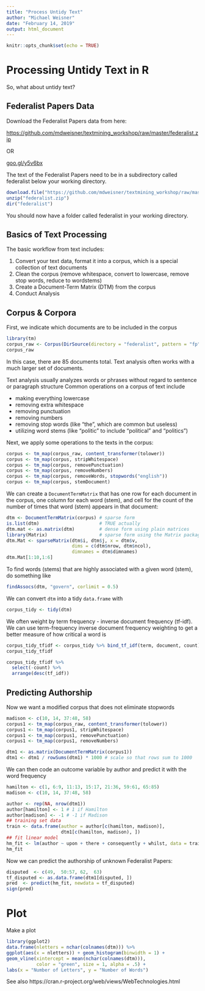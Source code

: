 ```yaml
---
title: "Process Untidy Text"
author: "Michael Weisner"
date: "February 14, 2019"
output: html_document
---
```


```r
knitr::opts_chunk$set(echo = TRUE)
```

# Processing Untidy Text in R

So, what about untidy text?

## Federalist Papers Data
Download the Federalist Papers data from here:

[https://github.com/mdweisner/textmining_workshop/raw/master/federalist.zip](https://github.com/mdweisner/textmining_workshop/raw/master/federalist.zip)

OR

[goo.gl/y5v6bx](goo.gl/y5v6bx)

The text of the Federalist Papers need to be in a subdirectory called federalist below your working directory.

```r
download.file("https://github.com/mdweisner/textmining_workshop/raw/master/federalist.zip", destfile = "./federalist.zip")
unzip("federalist.zip")
dir("federalist")
```

You should now have a folder called federalist in your working directory.

## Basics of Text Processing

The basic workflow from text includes:

1. Convert your text data, format it into a corpus, which is a special collection of text documents
2. Clean the corpus (remove whitespace, convert to lowercase, remove stop words, reduce to wordstems)
3. Create a Document-Term Matrix (DTM) from the corpus
4. Conduct Analysis

## Corpus & Corpora

First, we indicate which documents are to be included in the corpus

```r
library(tm)
corpus_raw <- Corpus(DirSource(directory = "federalist", pattern = "fp"))
corpus_raw
```
In this case, there are 85 documents total. Text analysis often works with a much larger
set of documents.

Text analysis usually analyzes words or phrases without regard to sentence or paragraph structure
Common operations on a corpus of text include

* making everything lowercase
* removing extra whitespace
* removing punctuation
* removing numbers
* removing stop words (like "the", which are common but useless)
* utilizing word stems (like "politic" to include "political" and "politics")

Next, we apply some operations to the texts in the corpus:
```r
corpus <- tm_map(corpus_raw, content_transformer(tolower))
corpus <- tm_map(corpus, stripWhitespace) 
corpus <- tm_map(corpus, removePunctuation)
corpus <- tm_map(corpus, removeNumbers)
corpus <- tm_map(corpus, removeWords, stopwords("english"))
corpus <- tm_map(corpus, stemDocument)
```
We can create a `DocumentTermMatrix` that has one row for each document in the corpus,
one column for each word (stem), and cell for the count of the number of times that word (stem) appears in that 
document:
```r
dtm <- DocumentTermMatrix(corpus) # sparse form
is.list(dtm)                      # TRUE actually
dtm.mat <- as.matrix(dtm)         # dense form using plain matrices
library(Matrix)                   # sparse form using the Matrix package
dtm.Mat <- sparseMatrix(dtm$i, dtm$j, x = dtm$v, 
                        dims = c(dtm$nrow, dtm$ncol), 
                        dimnames = dtm$dimnames)
dtm.Mat[1:10,1:6]
```

To find words (stems) that are highly associated with a given word (stem), do something like
```r
findAssocs(dtm, "govern", corlimit = 0.5)
```

We can convert `dtm` into a tidy `data.frame` with
```r
corpus_tidy <- tidy(dtm)
```

We often weight by term frequency - inverse document frequency (tf-idf).
We can use term-frequency inverse document frequency weighting to get a better measure of how critical a word is
```r
corpus_tidy_tfidf <- corpus_tidy %>% bind_tf_idf(term, document, count)
corpus_tidy_tfidf

corpus_tidy_tfidf %>%
  select(-count) %>%
  arrange(desc(tf_idf))
```

## Predicting Authorship

Now we want a modified corpus that does not eliminate stopwords
```r
madison <- c(10, 14, 37:48, 58)
corpus1 <- tm_map(corpus_raw, content_transformer(tolower))
corpus1 <- tm_map(corpus1, stripWhitespace) 
corpus1 <- tm_map(corpus1, removePunctuation)
corpus1 <- tm_map(corpus1, removeNumbers)

dtm1 <- as.matrix(DocumentTermMatrix(corpus1))
dtm1 <- dtm1 / rowSums(dtm1) * 1000 # scale so that rows sum to 1000
```

We can then code an outcome variable by author and predict it with the word frequency
```r
hamilton <- c(1, 6:9, 11:13, 15:17, 21:36, 59:61, 65:85)
madison <- c(10, 14, 37:48, 58)

author <- rep(NA, nrow(dtm1))
author[hamilton] <- 1 # 1 if Hamilton
author[madison] <- -1 # -1 if Madison
## training set data
train <- data.frame(author = author[c(hamilton, madison)],
                    dtm1[c(hamilton, madison), ])
## fit linear model
hm_fit <- lm(author ~ upon + there + consequently + whilst, data = train)
hm_fit
```

Now we can predict the authorship of unknown Federalist Papers:
```r
disputed  <- c(49,  50:57, 62,  63)
tf_disputed <- as.data.frame(dtm1[disputed, ])
pred  <- predict(hm_fit, newdata = tf_disputed)
sign(pred)
```

# Plot
Make a plot
```r
library(ggplot2)
data.frame(nletters = nchar(colnames(dtm))) %>%
ggplot(aes(x = nletters)) + geom_histogram(binwidth = 1) +
geom_vline(xintercept = mean(nchar(colnames(dtm))), 
           color = "green", size = 1, alpha = .5) +
labs(x = "Number of Letters", y = "Number of Words")
```

See also https://cran.r-project.org/web/views/WebTechnologies.html

